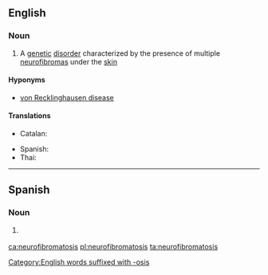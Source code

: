 ==English==
{{wikipedia}}

===Noun===
{{en-noun|neurofibromatoses}}

# {{lb|en|medicine}} A [[genetic]] [[disorder]] characterized by the presence of multiple [[neurofibroma]]s under the [[skin]]

====Hyponyms====
* [[von Recklinghausen disease]]

====Translations====
{{trans-top|genetic disorder}}
* Catalan: {{t|ca|neurofibromatosi|f}}
{{trans-mid}}
* Spanish: {{t|es|neurofibromatosis|f}}
* Thai: {{t|th|แสนปม|tr=sɛ̌ɛn-bpom|sc=Thai}}
{{trans-bottom}}

[[Category:English words suffixed with -osis]]

----

==Spanish==
{{wikipedia|lang=es}}

===Noun===
{{es-noun|f|neurofibromatosis}}

# {{lb|es|medicine}} {{l|en|neurofibromatosis}}

[[ca:neurofibromatosis]]
[[pl:neurofibromatosis]]
[[ta:neurofibromatosis]]